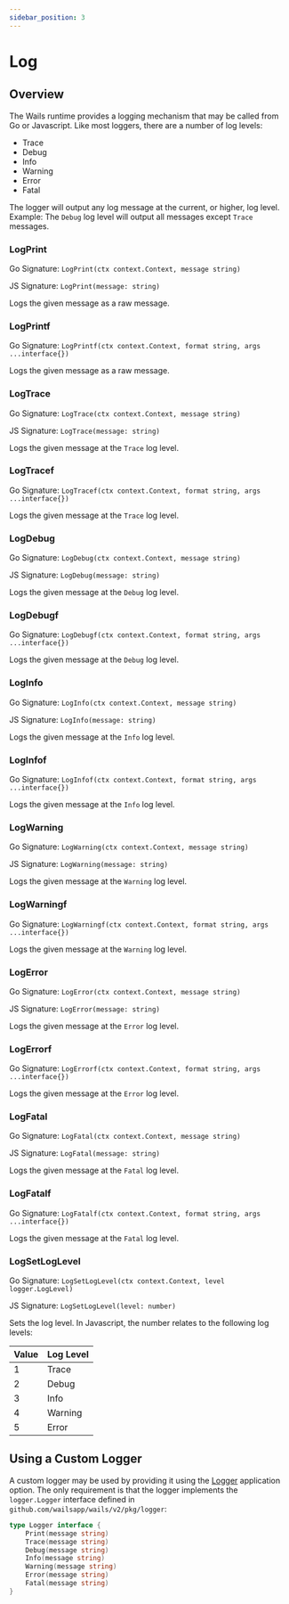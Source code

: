 ```yaml
---
sidebar_position: 3
---
```


# Log

## Overview

The Wails runtime provides a logging mechanism that may be called from Go or Javascript. Like most loggers, there are a number of log levels:

  - Trace
  - Debug
  - Info
  - Warning
  - Error
  - Fatal

The logger will output any log message at the current, or higher, log level. Example: The `Debug` log level will output all messages except `Trace` messages.

### LogPrint

Go Signature: `LogPrint(ctx context.Context, message string)`

JS Signature: `LogPrint(message: string)`

Logs the given message as a raw message.

### LogPrintf

Go Signature: `LogPrintf(ctx context.Context, format string, args ...interface{})`

Logs the given message as a raw message.

### LogTrace

Go Signature: `LogTrace(ctx context.Context, message string)`

JS Signature: `LogTrace(message: string)`

Logs the given message at the `Trace` log level.

### LogTracef

Go Signature: `LogTracef(ctx context.Context, format string, args ...interface{})`

Logs the given message at the `Trace` log level.

### LogDebug

Go Signature: `LogDebug(ctx context.Context, message string)`

JS Signature: `LogDebug(message: string)`

Logs the given message at the `Debug` log level.

### LogDebugf

Go Signature: `LogDebugf(ctx context.Context, format string, args ...interface{})`

Logs the given message at the `Debug` log level.

### LogInfo

Go Signature: `LogInfo(ctx context.Context, message string)`

JS Signature: `LogInfo(message: string)`

Logs the given message at the `Info` log level.

### LogInfof

Go Signature: `LogInfof(ctx context.Context, format string, args ...interface{})`

Logs the given message at the `Info` log level.

### LogWarning

Go Signature: `LogWarning(ctx context.Context, message string)`

JS Signature: `LogWarning(message: string)`

Logs the given message at the `Warning` log level.

### LogWarningf

Go Signature: `LogWarningf(ctx context.Context, format string, args ...interface{})`

Logs the given message at the `Warning` log level.

### LogError

Go Signature: `LogError(ctx context.Context, message string)`

JS Signature: `LogError(message: string)`

Logs the given message at the `Error` log level.

### LogErrorf

Go Signature: `LogErrorf(ctx context.Context, format string, args ...interface{})`

Logs the given message at the `Error` log level.

### LogFatal

Go Signature: `LogFatal(ctx context.Context, message string)`

JS Signature: `LogFatal(message: string)`

Logs the given message at the `Fatal` log level.

### LogFatalf

Go Signature: `LogFatalf(ctx context.Context, format string, args ...interface{})`

Logs the given message at the `Fatal` log level.

### LogSetLogLevel

Go Signature: `LogSetLogLevel(ctx context.Context, level logger.LogLevel)`

JS Signature: `LogSetLogLevel(level: number)`

Sets the log level. In Javascript, the number relates to the following log levels:

| Value | Log Level |
| ----- | --------- |
| 1     | Trace     |
| 2     | Debug     |
| 3     | Info      |
| 4     | Warning   |
| 5     | Error     |

## Using a Custom Logger

A custom logger may be used by providing it using the [Logger](../options.mdx#logger) application option. The only requirement is that the logger implements the `logger.Logger` interface defined in `github.com/wailsapp/wails/v2/pkg/logger`:

```go title="logger.go"
type Logger interface {
    Print(message string)
    Trace(message string)
    Debug(message string)
    Info(message string)
    Warning(message string)
    Error(message string)
    Fatal(message string)
}
```

